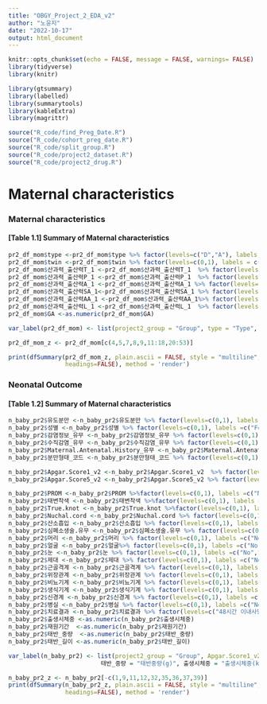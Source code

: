 ```yaml
---
title: "OBGY_Project_2_EDA_v2"
author: "노윤지"
date: "2022-10-17"
output: html_document
---
```


```r
knitr::opts_chunk$set(echo = FALSE, message = FALSE, warnings= FALSE)
library(tidyverse)
library(knitr)

library(gtsummary)
library(labelled)
library(summarytools)
library(kableExtra)
library(magrittr)
```

```r
source("R_code/find_Preg_Date.R")
source("R_code/cohort_preg_date.R")
source("R_code/split_group.R")
source("R_code/project2_dataset.R")
source("R_code/project2_drug.R")

```

# Maternal characteristics
### **Maternal characteristics**
#### **[Table 1.1] Summary of Maternal characteristics** 
```r
pr2_df_mom$type <-pr2_df_mom$type %>% factor(levels=c("D","A"), labels = c("Labor","Miscarriage"))
pr2_df_mom$twin <-pr2_df_mom$twin %>% factor(levels=c(0,1), labels = c("No","Yes"))
pr2_df_mom$산과력_출산력T_1 <-pr2_df_mom$산과력_출산력T_1  %>% factor(levels=c(0,1,2), labels = c("0","1","≥2"))
pr2_df_mom$산과력_출산력P_1 <-pr2_df_mom$산과력_출산력P_1  %>% factor(levels=c(0,1,2), labels = c("0","1","≥2"))
pr2_df_mom$산과력_출산력A_1 <-pr2_df_mom$산과력_출산력A_1 %>% factor(levels=c(0,1,2), labels = c("0","1","≥2"))
pr2_df_mom$산과력_출산력SA_1<-pr2_df_mom$산과력_출산력SA_1 %>% factor(levels=c(0,1,2), labels = c("0","1","≥2"))
pr2_df_mom$산과력_출산력AA_1 <-pr2_df_mom$산과력_출산력AA_1%>% factor(levels=c(0,1,2), labels = c("0","1","≥2"))
pr2_df_mom$산과력_출산력L_1 <-pr2_df_mom$산과력_출산력L_1  %>% factor(levels=c(0,1,2), labels = c("0","1","≥2"))
pr2_df_mom$GA <-as.numeric(pr2_df_mom$GA)

var_label(pr2_df_mom) <- list(project2_group = "Group", type = "Type", age = "Age", GA = "Gestational wks of delivery", twin = "Twin", 산과력_출산력T_1 = "Parity_T",산과력_출산력P_1 = "Parity P", 산과력_출산력A_1 = "Parity A", 산과력_출산력AA_1 = "Parity AA",산과력_출산력SA_1 = "Parity SA", 산과력_출산력L_1 = "Parity L")

pr2_df_mom_z <- pr2_df_mom[c(4,5,7,8,9,11:18,20:53)]

print(dfSummary(pr2_df_mom_z, plain.ascii = FALSE, style = "multiline", graph.magnif = 0.75, varnumbers=FALSE, valid.col = TRUE, display.labels=TRUE,
                headings=FALSE), method = 'render')
```

### **Neonatal Outcome**
#### **[Table 1.2] Summary of Maternal characteristics**
```r
n_baby_pr2$유도분만 <-n_baby_pr2$유도분만 %>% factor(levels=c(0,1), labels =c("No","Yes"))
n_baby_pr2$성별 <-n_baby_pr2$성별 %>% factor(levels=c(0,1), labels =c("Female","Male"))
n_baby_pr2$감염정보_유무 <-n_baby_pr2$감염정보_유무 %>% factor(levels=c(0,1), labels =c("No","Yes"))
n_baby_pr2$수직감염_유무 <-n_baby_pr2$수직감염_유무 %>% factor(levels=c(0,1), labels =c("No","Yes"))
n_baby_pr2$Maternal.Antenatal.History_유무 <-n_baby_pr2$Maternal.Antenatal.History_유무 %>% factor(levels=c(0,1), labels =c("No","Yes"))
n_baby_pr2$분만형태_코드 <-n_baby_pr2$분만형태_코드 %>% factor(levels=c(0,1), labels =c("No","Yes"))

n_baby_pr2$Apgar.Score1_v2 <-n_baby_pr2$Apgar.Score1_v2  %>% factor(levels=c(0,1), labels =c("No(<7)","Yes(≥7)")) 
n_baby_pr2$Apgar.Score5_v2 <-n_baby_pr2$Apgar.Score5_v2 %>% factor(levels=c(0,1), labels =c("No(<7)","Yes(≥7)"))

n_baby_pr2$PROM <-n_baby_pr2$PROM %>%factor(levels=c(0,1), labels =c("No","Yes"))
n_baby_pr2$태변착색 <-n_baby_pr2$태변착색 %>%factor(levels=c(0,1), labels =c("No","Yes"))
n_baby_pr2$True.knot <-n_baby_pr2$True.knot %>%factor(levels=c(0,1), labels =c("No","Yes"))
n_baby_pr2$Nuchal.cord <-n_baby_pr2$Nuchal.cord %>% factor(levels=c(0,1), labels =c("No","Yes"))
n_baby_pr2$산소흡입 <-n_baby_pr2$산소흡입 %>% factor(levels=c(0,1), labels =c("No","Yes"))
n_baby_pr2$심폐소생술.유무 <-n_baby_pr2$심폐소생술.유무 %>% factor(levels=c(0,1), labels =c("No","Yes"))
n_baby_pr2$머리 <-n_baby_pr2$머리 %>% factor(levels=c(0,1), labels =c("No","Yes"))
n_baby_pr2$얼굴 <-n_baby_pr2$얼굴%>% factor(levels=c(0,1), labels =c("No","Yes"))
n_baby_pr2$눈 <-n_baby_pr2$눈 %>% factor(levels=c(0,1), labels =c("No","Yes"))
n_baby_pr2$제대 <-n_baby_pr2$제대 %>% factor(levels=c(0,1), labels =c("No","Yes"))
n_baby_pr2$근골격계 <-n_baby_pr2$근골격계 %>% factor(levels=c(0,1), labels =c("No","Yes"))
n_baby_pr2$위장관계 <-n_baby_pr2$위장관계 %>% factor(levels=c(0,1), labels =c("No","Yes"))
n_baby_pr2$비뇨기계 <-n_baby_pr2$비뇨기계 %>% factor(levels=c(0,1), labels =c("No","Yes"))
n_baby_pr2$생식기계 <-n_baby_pr2$생식기계 %>% factor(levels=c(0,1), labels =c("No","Yes"))
n_baby_pr2$신경계 <-n_baby_pr2$신경계 %>% factor(levels=c(0,1), labels =c("No","Yes"))
n_baby_pr2$병실 <-n_baby_pr2$병실 %>% factor(levels=c(0,1), labels =c("No","Yes"))
n_baby_pr2$치료결과 <-n_baby_pr2$치료결과 %>% factor(levels=c("48시간 이내사망", "48시간 이후사망", "경쾌", "완쾌", "진단만", "치료안함", "호전안됨"), labels =c("48시간 이내사망", "48시간 이후사망", "경쾌", "완쾌", "진단만", "치료안함", "호전안됨"))
n_baby_pr2$출생시체중 <-as.numeric(n_baby_pr2$출생시체중)
n_baby_pr2$재원기간  <-as.numeric(n_baby_pr2$재원기간)
n_baby_pr2$태반_중량  <-as.numeric(n_baby_pr2$태반_중량)
n_baby_pr2$태반_길이 <-as.numeric(n_baby_pr2$태반_길이)

var_label(n_baby_pr2) <- list(project2_group = "Group", Apgar.Score1_v2 = "apgar score≥7 (1min)", Apgar.Score5_v2="apgar score≥7 (5min)", 
                          태반_중량 = "태반중량(g)", 출생시체중 = "출생시체중(kg)")

n_baby_pr2_z <- n_baby_pr2[-c(1,9,11,12,32,35,36,37,39)] 
print(dfSummary(n_baby_pr2_z, plain.ascii = FALSE, style = "multiline", graph.magnif = 0.75, varnumbers=FALSE, valid.col = TRUE, display.labels=TRUE,
                headings=FALSE), method = 'render')
```













